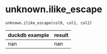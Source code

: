 # unknown.ilike_escape { #duckops.unknown.ilike_escape }

`unknown.ilike_escape(col0, col1, col2)`

| duckdb example | result |
| -------------- | ------ |
| nan | nan |
